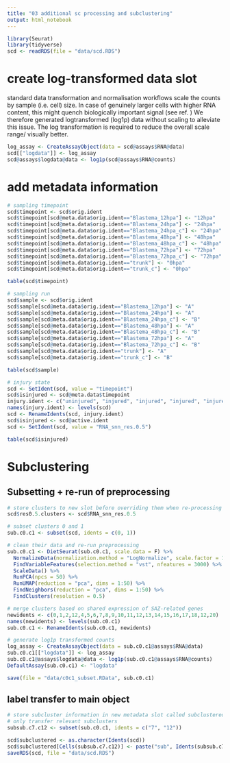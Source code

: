 ```yaml
---
title: "03 additional sc processing and subclustering"
output: html_notebook
---
```


```r
library(Seurat)
library(tidyverse)
scd <- readRDS(file = "data/scd.RDS")
```

# create log-transformed data slot 
standard data transformation and normalisation workflows scale the counts by sample (i.e. cell) size. In case of genuinely larger cells with higher RNA content, this might quench biologically important signal (see ref. )
We therefore generated logtransformed (log1p) data without scaling to alleviate this issue. The log transformation is required to reduce the overall scale range/ visually better.

```r
log_assay <- CreateAssayObject(data = scd@assays$RNA@data)
scd[["logdata"]] <- log_assay
scd@assays$logdata@data <- log1p(scd@assays$RNA@counts)
```

# add metadata information
```r
# sampling timepoint
scd$timepoint <- scd$orig.ident
scd$timepoint[scd@meta.data$orig.ident=="Blastema_12hpa"] <- "12hpa"
scd$timepoint[scd@meta.data$orig.ident=="Blastema_24hpa"] <- "24hpa"
scd$timepoint[scd@meta.data$orig.ident=="Blastema_24hpa_c"] <- "24hpa"
scd$timepoint[scd@meta.data$orig.ident=="Blastema_48hpa"] <- "48hpa"
scd$timepoint[scd@meta.data$orig.ident=="Blastema_48hpa_c"] <- "48hpa"
scd$timepoint[scd@meta.data$orig.ident=="Blastema_72hpa"] <- "72hpa"
scd$timepoint[scd@meta.data$orig.ident=="Blastema_72hpa_c"] <- "72hpa"
scd$timepoint[scd@meta.data$orig.ident=="trunk"] <- "0hpa"
scd$timepoint[scd@meta.data$orig.ident=="trunk_c"] <- "0hpa"

table(scd$timepoint)

# sampling run
scd$sample <- scd$orig.ident
scd$sample[scd@meta.data$orig.ident=="Blastema_12hpa"] <- "A"
scd$sample[scd@meta.data$orig.ident=="Blastema_24hpa"] <- "A"
scd$sample[scd@meta.data$orig.ident=="Blastema_24hpa_c"] <- "B"
scd$sample[scd@meta.data$orig.ident=="Blastema_48hpa"] <- "A"
scd$sample[scd@meta.data$orig.ident=="Blastema_48hpa_c"] <- "B"
scd$sample[scd@meta.data$orig.ident=="Blastema_72hpa"] <- "A"
scd$sample[scd@meta.data$orig.ident=="Blastema_72hpa_c"] <- "B"
scd$sample[scd@meta.data$orig.ident=="trunk"] <- "A"
scd$sample[scd@meta.data$orig.ident=="trunk_c"] <- "B"

table(scd$sample)

# injury state
scd <- SetIdent(scd, value = "timepoint")
scd$isinjured <- scd@meta.data$timepoint
injury.ident <- c("uninjured", "injured", "injured", "injured", "injured")
names(injury.ident) <- levels(scd)
scd <- RenameIdents(scd, injury.ident)
scd$isinjured <- scd@active.ident
scd <- SetIdent(scd, value = "RNA_snn_res.0.5")

table(scd$isinjured)
```

# Subclustering
## Subsetting + re-run of preprocessing
```r
# store clusters to new slot before overriding them when re-processing again
scd$res0.5.clusters <- scd$RNA_snn_res.0.5

# subset clusters 0 and 1
sub.c0.c1 <- subset(scd, idents = c(0, 1))

# clean their data and re-run preprocessing
sub.c0.c1 <- DietSeurat(sub.c0.c1, scale.data = F) %>%
  NormalizeData(normalization.method = "LogNormalize", scale.factor = 10000) %>%
  FindVariableFeatures(selection.method = "vst", nfeatures = 3000) %>%
  ScaleData() %>%
  RunPCA(npcs = 50) %>%
  RunUMAP(reduction = "pca", dims = 1:50) %>%
  FindNeighbors(reduction = "pca", dims = 1:50) %>%
  FindClusters(resolution = 0.5)

# merge clusters based on shared expression of SAZ-related genes
newidents <- c(0,1,2,12,4,5,6,7,8,9,10,11,12,13,14,15,16,17,18,12,20)
names(newidents) <- levels(sub.c0.c1)
sub.c0.c1 <- RenameIdents(sub.c0.c1, newidents)

# generate log1p transformed counts
log_assay <- CreateAssayObject(data = sub.c0.c1@assays$RNA@data)
sub.c0.c1[["logdata"]] <- log_assay
sub.c0.c1@assays$logdata@data <- log1p(sub.c0.c1@assays$RNA@counts)
DefaultAssay(sub.c0.c1) <- "logdata"

save(file = "data/c0c1_subset.RData", sub.c0.c1)
```

## label transfer to main object
```r
# store subcluster information in new metadata slot called subclustered
# only transfer relevant subclusters
subsub.c7.c12 <- subset(sub.c0.c1, idents = c("7", "12"))

scd$subclustered <- as.character(Idents(scd))
scd$subclustered[Cells(subsub.c7.c12)] <- paste("sub", Idents(subsub.c7.c12), sep = "")
saveRDS(scd, file = "data/scd.RDS")
```
